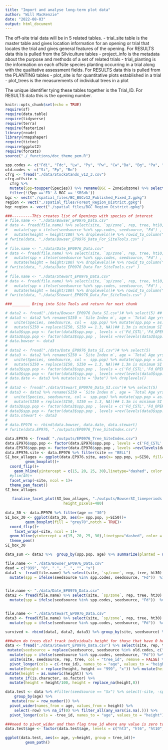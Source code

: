 ```yaml
---
title: "Import and analyse long-term plot data"
author: "Will MacKenzie"
date: "2022-08-03"
output: html_document
---
```

The off-site trial data will be in 5 related tables.
- trial_site table is the master table and gives location information for an opening or trial that locates the trial and gives general features of the opening. For RESULTS data this is pulled from the Silviculture tables
- project_info is the metadata about the purpose and methods of a set of related trials
- trial_planting is the information on each offsite species planting occurring in a trial along with the qualitative assessment fields. For RESULTS data this is pulled from the PLANTING tables
- plot_site is for quantitative plots established in a trial
- plot_trees is the measurements of individual trees in a plot

The unique identifier tying these tables together is the Trial_ID. For RESULTS data this is the opening number.


```r
knitr::opts_chunk$set(echo = TRUE)
require(sf)
require(data.table)
require(tidyverse)
require(terra)
require(fasterize)
library(readr)
library(rmapshaper)
require(tictoc)
require(ggplot2)
require(forcats)
source("./_functions/doc_theme_pem.R")

```

```r

spp.codes <- c("Fdi", "Fdc", "Lw", "Py", "Pw", "Cw","Ba", "Bg", "Pa", "Yc", "Bn", "Bp", "Ls", "Fd", "Pl", "Sn", "Bl", "Sw")
old.codes <- c("Si", "Pp", "Bn")
cfrg <- fread("./data/StockStands_v12_3.csv")
cfrg.offsite <-
  cfrg %>%
  mutate(Spp=toupper(Species)) %>% rename(BGC = ZoneSubzone) %>% select(BGC,Spp,Suitability) %>%  filter(Suitability >0 & Suitability <4) %>% distinct() %>% group_by(BGC, Spp) %>% filter(Suitability == min(Suitability)) %>% data.frame %>% 
  filter(!(Spp =='FD' & BGC == 'SBSdk'))
bgc <- vect("./spatial_files/BC_BGCv12_Published_Fixed_2.gpkg")
region <- vect("./spatial_files/Forest_Region_District.gpkg")
bgc_region <- vect("./spatial_files/BGC_Region_District.gpkg")

```

```r
###---------This creates list of Openings with species of interest
# file.name <- "./data/Bowser_EP0976_Data.csv"
# data <- fread(file.name) %>% select(site, `sp/zone`, rep, tree, ht10, ht15, ht20, ht25, ht30) %>% rename(seedsource = `sp/zone`) %>% pivot_longer(cols = c(-site, -seedsource, -rep, -tree), names_to = "age", values_to = "height") %>%  mutate(height = replace(height, height == "999", "x")) %>% mutate(height = replace(height, height == "0", "x")) %>% mutate(height = str_replace(height, "x", "")) %>% mutate(seedsource = replace(seedsource, seedsource %in% old.codes, c("Sw", "Py", "Bp"))) %>% 
#   mutate(spp = ifelse(seedsource %in% spp.codes, seedsource, "Fd") , height = as.numeric(height), age = str_replace(age, "ht", ""), age = as.numeric(age)) %>% mutate_if(is.character, as.factor) %>%  
#   mutate(height = height/100) %>% droplevels()# %>% rowid_to_column("ID")
# fwrite(data, "./data/Bowser_EP0976_Data_For_SiteTools.csv" )
# 
# file.name <- "./data/Date_EP0976_Data.csv"
# data <- fread(file.name) %>% select(site, `sp/zone`, rep, tree, ht10, ht15, ht20, ht25, ht30) %>% rename(seedsource = `sp/zone`) %>% pivot_longer(cols = c(-site, -seedsource, -rep, -tree), names_to = "age", values_to = "height") %>%  mutate(height = replace(height, height == "999", "x")) %>% mutate(height = replace(height, height == "0", "x")) %>% mutate(height = str_replace(height, "x", "")) %>% mutate(seedsource = replace(seedsource, seedsource %in% old.codes, c("Sw", "Py", "Bp"))) %>% 
#   mutate(spp = ifelse(seedsource %in% spp.codes, seedsource, "Fd") , height = as.numeric(height), age = str_replace(age, "ht", ""), age = as.numeric(age)) %>% mutate_if(is.character, as.factor) %>%  
#   mutate(height = height/100) %>% droplevels()# %>% rowid_to_column("ID")
# fwrite(data, "./data/Date_EP0976_Data_For_SiteTools.csv" )
# 
# file.name <- "./data/Stewart_EP0976_Data.csv"
# data <- fread(file.name) %>% select(site, `sp/zone`, rep, tree, ht10, ht15, ht20, ht25, ht30) %>% rename(seedsource = `sp/zone`) %>% pivot_longer(cols = c(-site, -seedsource, -rep, -tree), names_to = "age", values_to = "height") %>%  mutate(height = replace(height, height == "999", "x")) %>% mutate(height = replace(height, height == "0", "x")) %>% mutate(height = str_replace(height, "x", "")) %>% mutate(seedsource = replace(seedsource, seedsource %in% old.codes, c("Sw", "Py", "Bp"))) %>% 
#   mutate(spp = ifelse(seedsource %in% spp.codes, seedsource, "Fd") , height = as.numeric(height), age = str_replace(age, "ht", ""), age = as.numeric(age)) %>% mutate_if(is.character, as.factor) %>%  
#   mutate(height = height/100) %>% droplevels()# %>% rowid_to_column("ID")
# fwrite(data, "./data/Stewart_EP0976_Data_For_SiteTools.csv" )

###________ Bring into Site Tools and return for next chunk


```


```r
# data2 <- fread("./data/Bowser_EP0976_Data_SI.csv")# %>% select(5) ## THIS IS THE GROWTH INTERCEPT VALUE
# data3 <- data2 %>% rename(SI50 = `Site Index m`, age = `Total Age yrs`, ht = `Height m`) %>%
#   unite(Species, seedsource, col =  spp.pop) %>% mutate(spp.pop = as.factor(spp.pop), age = as.factor(age)) %>%
#   mutate(SI50 = replace(SI50, SI50 == 1.3, NA))## 1.3m is minimum SI from site tools - here treat as effectively moribund for data analysis
# data3$spp.pop <- factor(data3$spp.pop , levels = c('Fd_CSTL','Fd_OPER', 'Fd_PROV','Fd_CP', 'Fd_MICA', 'Fd_MR','Fd_QL', 'Fd_SA', 'Fd_WKH', 'Fd_WKL', 'Bl_Bl', 'Bp_Bp', 'Lw_Lw', 'Pl_Pl', 'Pw_Pw', 'Py_Py', 'Sn_Sn', 'Sw_Sw'))
# data3$spp.pop <- factor(data3$spp.pop , levels =rev(levels(data3$spp.pop)))
# data.bowser <- data3
# 
# data2 <- fread("./data/Date_EP0976_Data_SI.csv")# %>% select(5)
# data3 <- data2 %>% rename(SI50 = `Site Index m`, age = `Total Age yrs`, ht = `Height m`) %>%
#   unite(Species, seedsource, col =  spp.pop) %>% mutate(spp.pop = as.factor(spp.pop), age = as.factor(age)) %>%
#   mutate(SI50 = replace(SI50, SI50 == 1.3, NA))## 1.3m is minimum SI from site tools - here treat as effectively moribund for data analysis
# data3$spp.pop <- factor(data3$spp.pop , levels = c('Fd_CSTL','Fd_OPER', 'Fd_PROV','Fd_CP', 'Fd_MICA', 'Fd_MR','Fd_QL', 'Fd_SA', 'Fd_WKH', 'Fd_WKL', 'Bl_Bl', 'Bp_Bp', 'Lw_Lw', 'Pl_Pl', 'Pw_Pw', 'Py_Py', 'Sn_Sn', 'Sw_Sw'))
# data3$spp.pop <- factor(data3$spp.pop , levels =rev(levels(data3$spp.pop)))
# data.date <- data3 %>% mutate(site = "Date") %>% droplevels()
# 
# data2 <- fread("./data/Stewart_EP0976_Data_SI.csv")# %>% select(5)
# data3 <- data2 %>% rename(SI50 = `Site Index m`, age = `Total Age yrs`, ht = `Height m`) %>%
#   unite(Species, seedsource, col =  spp.pop) %>% mutate(spp.pop = as.factor(spp.pop), age = as.factor(age)) %>%
#   mutate(SI50 = replace(SI50, SI50 == 1.3, NA))## 1.3m is minimum SI from site tools - here treat as effectively moribund for data analysis
# data3$spp.pop <- factor(data3$spp.pop , levels = c('Fd_CSTL','Fd_OPER', 'Fd_PROV','Fd_CP', 'Fd_MICA', 'Fd_MR','Fd_QL', 'Fd_SA', 'Fd_WKH', 'Fd_WKL', 'Bl_Bl', 'Bp_Bp', 'Lw_Lw', 'Pl_Pl', 'Pw_Pw', 'Py_Py', 'Sn_Sn', 'Sw_Sw'))
# data3$spp.pop <- factor(data3$spp.pop , levels =rev(levels(data3$spp.pop)))
# data.stewart <- data3
# 
# data.EP976 <- rbind(data.bowser, data.date, data.stewart)
# fwrite(data.EP976, "./outputs/EP0976_Tree_SiteIndex.csv")
```


```r
data.EP976 <- fread( "./outputs/EP0976_Tree_SiteIndex.csv")
data.EP976$spp.pop <- factor(data.EP976$spp.pop , levels = c('Fd_CSTL','Fd_OPER', 'Fd_PROV','Fd_CP', 'Fd_MICA', 'Fd_MR','Fd_QL', 'Fd_SA','Fd_WKH', 'Fd_WKL', 'Bl_Bl', 'Bp_Bp','Lw_Lw', 'Pl_Pl', 'Pw_Pw', 'Py_Py', 'Sn_Sn', 'Sw_Sw'))
data.EP976$spp.pop <- factor(data.EP976$spp.pop , levels =rev(levels(data.EP976$spp.pop)))
data.EP976.site <- data.EP976 %>% filter(site == "BELL")
SI_box_allages <- ggplot(data.EP976.site, aes(x= spp.pop, y=SI50, fill=as.factor(age))) +
         geom_boxplot()+
  coord_flip()+
    geom_hline(yintercept = c(15, 20, 25, 30),linetype="dashed", color = "grey10")+
  #ylim(40)+
  facet_wrap(~site, ncol = 1)+
  theme_pem_facet()
SI_box_allages

   finalise_facet_plot(SI_box_allages, "./outputs/BowserSI_timeperiods.png", width_pixels=480,
                          height_pixels=480)
   
data_30 <- data.EP976 %>% filter(age == "30")
SI_box_30 <- ggplot(data_30, aes(x= spp.pop, y=SI50))+
         geom_boxplot(fill = "grey70",notch = TRUE)+
  coord_flip()+
    facet_wrap(~site, ncol = 1)+
  geom_hline(yintercept = c(15, 20, 25, 30),linetype="dashed", color = "grey10")+
  theme_pem()
SI_box_30

data_sum <- data3 %>%  group_by(spp.pop, age) %>% summarize(planted = n(), survived = sum(!is.na(height)), si50 = mean(SI50, na.rm = TRUE)) %>% mutate(survival = survived/planted) 

```

```r
file.name <- "./data/Bowser_EP0976_Data.csv"
dead = c("999", "0", ".", "..", "", "x")
data1 <- fread(file.name) %>% select(site, `sp/zone`, rep, tree, ht30) %>% rename(seedsource = `sp/zone`) %>% pivot_longer(cols = c(-site, -seedsource, -rep, -tree), names_to = "age", values_to = "height") %>%  mutate(height = replace(height, !height %in% dead, 1)) %>% mutate(height = replace(height, height %in% dead, 0)) %>% mutate(seedsource = replace(seedsource, seedsource %in% old.codes, c("Sw", "Py", "Bp"))) %>% 
  mutate(spp = ifelse(seedsource %in% spp.codes, seedsource, "Fd"))  %>% mutate_if(is.character, as.factor) %>%  rename(live_dead = height)%>% select(site, seedsource, live_dead)


file.name <- "./data/Date_EP0976_Data.csv"
data2 <- fread(file.name) %>% select(site, `sp/zone`, rep, tree, ht30) %>% rename(seedsource = `sp/zone`) %>% pivot_longer(cols = c(-site, -seedsource, -rep, -tree), names_to = "age", values_to = "height") %>%  mutate(height = replace(height, !height %in% dead, 1)) %>% mutate(height = replace(height, height %in% dead, 0)) %>% mutate(seedsource = replace(seedsource, seedsource %in% old.codes, c("Sw", "Py", "Bp"))) %>% 
  mutate(spp = ifelse(seedsource %in% spp.codes, seedsource, "Fd"))  %>% mutate_if(is.character, as.factor) %>%  rename(live_dead = height)%>% select(site, seedsource, live_dead) %>% mutate(site = "Date")


file.name <- "./data/Stewart_EP0976_Data.csv"
data3 <- fread(file.name) %>% select(site, `sp/zone`, rep, tree, ht30) %>% rename(seedsource = `sp/zone`) %>% pivot_longer(cols = c(-site, -seedsource, -rep, -tree), names_to = "age", values_to = "height") %>%  mutate(height = replace(height, !height %in% dead, 1)) %>% mutate(height = replace(height, height %in% dead, 0)) %>% mutate(seedsource = replace(seedsource, seedsource %in% old.codes, c("Sw", "Py", "Bp"))) %>% 
  mutate(spp = ifelse(seedsource %in% spp.codes, seedsource, "Fd"))  %>% mutate_if(is.character, as.factor) %>%  rename(live_dead = height)%>% select(site, seedsource, live_dead)

survived <- rbind(data1, data2, data3) %>% group_by(site, seedsource) %>%  count(live_dead) %>% mutate(planted = sum(n)) %>% filter(live_dead == "1") %>% mutate(survival_rate = round((n/planted)*100),0)


```


```r
###when do trees die? track individuals height for those that have 0 height in any of the measurement years.
data <- fread("./data/Stewart_EP0976_Data.csv") %>% select(site, rep, tree, `sp/zone`, ht3, ht6, ht10, ht15, ht20, ht25, ht30) %>% rename(seedsource = `sp/zone`) %>%  
 mutate(seedsource = replace(seedsource, seedsource %in% old.codes, c("Sx", "Py"))) %>% 
  mutate(spp = ifelse(seedsource %in% spp.codes, seedsource, "Fd")) %>% 
  unite(site, seedsource, rep, tree, col = "tree_id", remove = FALSE) %>% select(-rep, -tree, -seedsource, -spp, -site) %>% 
  pivot_longer(cols = c(-tree_id), names_to = "age", values_to = "height") %>%  
  mutate(height = replace(height, height == "999", "x")) %>% mutate(height = replace(height, height == "0", "x")) %>% mutate(height = str_replace(height, "x", ""))  %>% 
mutate(height = as.numeric(height)) %>% 
  mutate_if(is.character, as.factor) %>%  
  mutate(height = height/100, height = replace_na(height,0)) 

data.test <- data %>% #filter(seedsource == "Sx") %>% select(-site, -spp, -site, seedsource) %>% #  mutate(age = as.character(age))
    group_by(age) %>%
   mutate(row = row_number()) %>%
  pivot_wider(names_from = age, values_from = height) %>% 
    select(-row) %>% na_if(0) %>% filter_all(any_vars(is.na(.))) %>% 
  pivot_longer(cols = -tree_id, names_to = "age", values_to = "height") %>%  mutate(height = replace_na(height,0)) 

###need to pivot_wider and then flag tree_id where any value is zero to keep these to clean up the ggplot
data.test$age <- factor(data.test$age, levels = c("ht3", "ht6", "ht10", "ht15", "ht20", "ht25", "ht30"))

ggplot(data.test, aes(x= age, y=height, group = tree_id))+
         geom_path()

```

